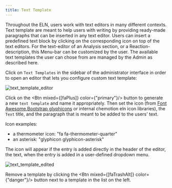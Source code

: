 ```yaml
---
title: Text Template
---
```



Throughout the ELN, users work with text editors in many different contexts.
Text template are meant to help users with writing by providing ready-made paragraphs that can be inserted in any text editor.
Users can insert a predefined text block by clicking on the corresponding icon on top of the text editors.
For the text-editor of an Analysis section, or a Reaction-description, this Menu-bar can be customized by the user.
The available text templates the user can chose from are managed by the Admin as described here.

Click on `Text Templates` in the sidebar of the administrator interface in order to
open an editor that lets you configure custom text template:

![text_template_editor](/img/admin_ui/text_template_editor.png)

Click on the <Btn mixed={[faPlus]} color={"primary"}/> button to generate a new `text template` and name it appropriately.
Then set the icon (from [Font Awesome](https://fontawesome.com/v4/icons/),[Bootstrap glyphicons](https://getbootstrap.com/docs/3.3/components/) or internal chemotion eln icon libraries), the `Text` title, and the paragraph that is meant to be added to the users' text.

Icon examples:

- a thermometer icon: "fa fa-thermometer-quarter"
- an asterisk: "glyphicon glyphicon-asterisk"

The icon will appear if the entry is added directly in the header of the editor, the text, when the entry is added in a user-defined dropdown menu.

![text_template_edited](/img/admin_ui/text_template_edited.png)

Remove a template by clicking the <Btn mixed={[faTrashAlt]} color={"danger"}/> button next to a template in the list on the left.
